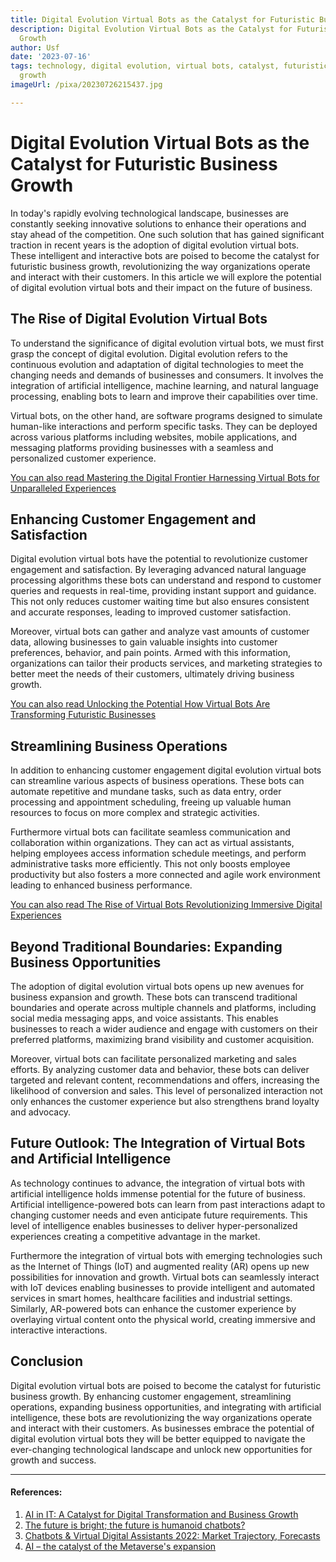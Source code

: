 ```yaml
---
title: Digital Evolution Virtual Bots as the Catalyst for Futuristic Business Growth
description: Digital Evolution Virtual Bots as the Catalyst for Futuristic Business
  Growth
author: Usf
date: '2023-07-16'
tags: technology, digital evolution, virtual bots, catalyst, futuristic, business
  growth
imageUrl: /pixa/20230726215437.jpg

---
```

# Digital Evolution Virtual Bots as the Catalyst for Futuristic Business Growth

In today's rapidly  evolving technological landscape, businesses are  constantly  seeking innovative solutions to enhance their operations and stay ahead of the  competition. One such solution that has gained significant traction in recent  years is the adoption of digital evolution virtual bots. These intelligent and  interactive bots are poised to become the catalyst for futuristic business growth, revolutionizing the way organizations operate and interact with their customers. In  this article we will explore the potential of digital evolution virtual bots and  their  impact on the future of business.

## The Rise of Digital Evolution Virtual Bots

To understand the significance of digital evolution virtual bots, we must first grasp the concept of digital evolution. Digital evolution refers to the  continuous evolution and adaptation  of digital technologies to meet the  changing needs and demands  of businesses and consumers. It involves the integration  of artificial intelligence, machine learning, and natural language  processing, enabling bots to learn and improve their capabilities  over  time.

Virtual bots, on the other hand, are software programs  designed to simulate human-like interactions and perform specific tasks. They can  be  deployed across various platforms including  websites, mobile applications, and messaging platforms providing  businesses with a seamless and  personalized  customer experience.

[You can also read Mastering the Digital Frontier Harnessing Virtual  Bots for Unparalleled Experiences](Mastering%20the%20Digital%20Frontier%20Harnessing%20Virtual%20Bots%20for%20Unparalleled%20Experiences)


##  Enhancing Customer Engagement  and Satisfaction

Digital evolution virtual bots have the  potential to revolutionize customer engagement and satisfaction.  By leveraging advanced natural language processing  algorithms these bots can understand and respond to customer queries  and requests in real-time, providing instant support and guidance. This not only reduces customer waiting time but also ensures consistent and accurate responses, leading to  improved customer satisfaction.

Moreover, virtual bots can gather  and analyze  vast amounts of customer data, allowing businesses to gain valuable  insights  into customer preferences, behavior, and pain points. Armed with  this information, organizations can tailor their products services,  and marketing strategies to better meet the needs of  their customers, ultimately driving business  growth.

[You can also read Unlocking the Potential How Virtual Bots Are Transforming Futuristic Businesses](Unlocking%20the%20Potential%20How%20Virtual%20Bots%20Are%20Transforming%20Futuristic%20Businesses)


## Streamlining Business Operations

In  addition to enhancing  customer engagement digital evolution virtual  bots can streamline various aspects of business operations. These bots can automate repetitive and mundane tasks, such as data entry, order processing and appointment scheduling, freeing up valuable human resources to focus on more complex and strategic activities.

Furthermore virtual bots can facilitate seamless communication and collaboration within organizations. They  can act as virtual assistants,  helping employees access  information schedule meetings, and perform administrative tasks  more efficiently. This not only boosts  employee productivity but also fosters a more connected and agile work environment leading to enhanced business performance.

[You can also read The  Rise of Virtual Bots Revolutionizing Immersive Digital Experiences](The%20Rise%20of%20Virtual%20Bots%20Revolutionizing%20Immersive%20Digital%20Experiences)


## Beyond Traditional Boundaries: Expanding Business Opportunities

The adoption of digital evolution virtual bots opens up new avenues for  business expansion and growth. These bots can transcend traditional boundaries and operate across multiple channels  and platforms, including social media messaging apps, and voice assistants. This enables businesses to reach a wider audience and engage with customers on their preferred platforms, maximizing brand visibility and customer acquisition.

Moreover, virtual bots can facilitate personalized  marketing and sales efforts. By analyzing customer  data  and behavior, these bots can deliver  targeted and relevant content, recommendations and offers, increasing the likelihood of conversion  and sales. This level of personalized interaction not only enhances the customer experience but also strengthens brand loyalty and advocacy.

## Future Outlook: The Integration of Virtual Bots and Artificial Intelligence

As technology continues to advance, the integration of virtual bots with artificial intelligence holds immense potential for  the future of business. Artificial intelligence-powered bots can learn from past interactions adapt to  changing customer needs and even anticipate future requirements. This level of  intelligence enables  businesses to deliver  hyper-personalized experiences creating a competitive advantage in the market.

Furthermore the integration of virtual bots with  emerging technologies such as  the Internet  of Things (IoT) and augmented reality (AR) opens up  new possibilities for innovation and  growth. Virtual bots can seamlessly interact with IoT  devices enabling businesses to provide intelligent  and automated services in smart homes, healthcare facilities and industrial settings. Similarly, AR-powered bots can enhance the customer experience by overlaying virtual content onto the  physical world, creating immersive and interactive interactions.

## Conclusion

Digital evolution virtual bots are poised to become the catalyst for futuristic business growth. By enhancing customer  engagement, streamlining operations, expanding business  opportunities, and integrating with artificial intelligence,  these bots are revolutionizing the way organizations operate and interact with their  customers. As businesses embrace the potential of digital  evolution virtual bots they will be  better  equipped to navigate the ever-changing technological landscape and unlock  new opportunities for growth and success.

---

#### References:

1. [AI in  IT: A Catalyst for  Digital Transformation and Business Growth](https://ts2.space/en/ai-in-it-a-catalyst-for-digital-transformation-and-business-growth-2/)
2. [The  future is bright; the future is humanoid chatbots?](https://www.swissre.com/institute/research/topics-and-risk-dialogues/digital-business-model-and-cyber-risk/future-is-humanoid-chatbots.html)
3. [Chatbots & Virtual Digital Assistants 2022: Market Trajectory, Forecasts](https://omdia.tech.informa.com/OM023875/Chatbots-amp-Virtual-Digital-Assistants-2022-Market-Trajectory-Forecasts)
4. [AI – the catalyst of the Metaverse's  expansion](https://www.linkedin.com/pulse/ai-catalyst-metaverses-expansion-martin-petkov)